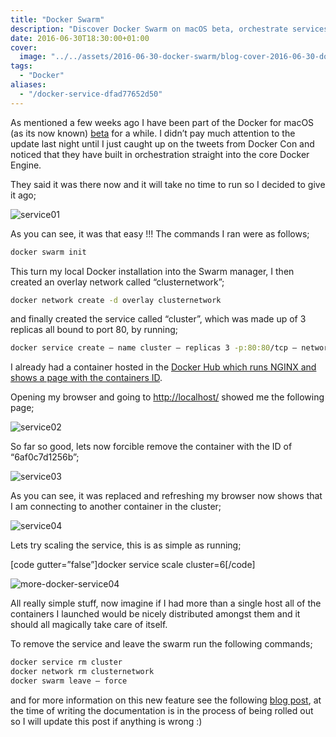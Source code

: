 ```yaml
---
title: "Docker Swarm"
description: "Discover Docker Swarm on macOS beta, orchestrate services effortlessly, and scale with ease. Step-by-step guide included."
date: 2016-06-30T18:30:00+01:00
cover:
  image: "../../assets/2016-06-30-docker-swarm/blog-cover-2016-06-30-docker-swarm.png"
tags:
  - "Docker"
aliases:
  - "/docker-service-dfad77652d50"
---
```


As mentioned a few weeks ago I have been part of the Docker for macOS (as its now known) [beta](/2016/05/08/docker-on-mac-osx/) for a while. I didn’t pay much attention to the update last night until I just caught up on the tweets from Docker Con and noticed that they have built in orchestration straight into the core Docker Engine.

They said it was there now and it will take no time to run so I decided to give it ago;

<Img src="/assets/2016-06-30-docker-swarm/img/2016-06-30_docker-swarm_1.png" alt="service01" />

As you can see, it was that easy !!! The commands I ran were as follows;

```bash frame="terminal" title="Docker Swarm 1/4"
docker swarm init
```


This turn my local Docker installation into the Swarm manager, I then created an overlay network called “clusternetwork”;

```bash frame="terminal" title="Docker Swarm 2/4"
docker network create -d overlay clusternetwork
```


and finally created the service called “cluster”, which was made up of 3 replicas all bound to port 80, by running;

```bash frame="terminal" title="Docker Swarm 3/4"
docker service create — name cluster — replicas 3 -p:80:80/tcp — network clusternetwork russmckendrick/cluster
```


I already had a container hosted in the [Docker Hub which runs NGINX and shows a page with the containers ID](https://hub.docker.com/r/russmckendrick/cluster/).

Opening my browser and going to [http://localhost/](http://localhost/) showed me the following page;

<Img src="/assets/2016-06-30-docker-swarm/img/2016-06-30_docker-swarm_2.png" alt="service02" />

So far so good, lets now forcible remove the container with the ID of “6af0c7d1256b”;

<Img src="/assets/2016-06-30-docker-swarm/img/2016-06-30_docker-swarm_3.png" alt="service03" />

As you can see, it was replaced and refreshing my browser now shows that I am connecting to another container in the cluster;

<Img src="/assets/2016-06-30-docker-swarm/img/2016-06-30_docker-swarm_4.png" alt="service04" />

Lets try scaling the service, this is as simple as running;

[code gutter=”false”]docker service scale cluster=6[/code]

<Img src="/assets/2016-06-30-docker-swarm/img/2016-06-30_docker-swarm_5.png" alt="more-docker-service04" />

All really simple stuff, now imagine if I had more than a single host all of the containers I launched would be nicely distributed amongst them and it should all magically take care of itself.

To remove the service and leave the swarm run the following commands;

```bash frame="terminal" title="Docker Swarm 4/4"
docker service rm cluster
docker network rm clusternetwork
docker swarm leave — force
```


and for more information on this new feature see the following [blog post](https://blog.docker.com/2016/06/docker-1-12-built-in-orchestration/), at the time of writing the documentation is in the process of being rolled out so I will update this post if anything is wrong :)
